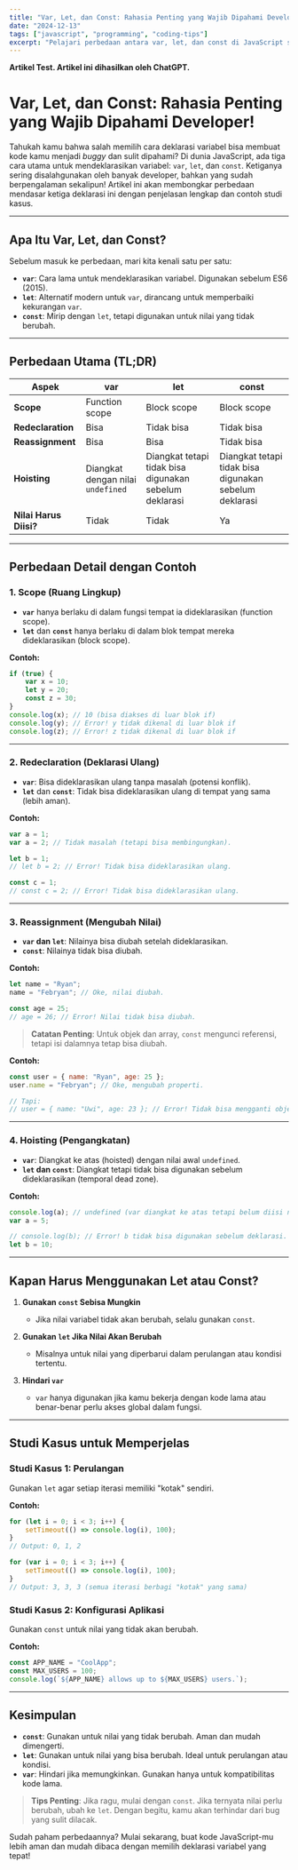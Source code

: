 ```yaml
---
title: "Var, Let, dan Const: Rahasia Penting yang Wajib Dipahami Developer!"
date: "2024-12-13"
tags: ["javascript", "programming", "coding-tips"]
excerpt: "Pelajari perbedaan antara var, let, dan const di JavaScript serta kenapa kamu harus mulai menggunakan `let` dan `const` untuk kode yang lebih aman dan modern!"
---
```


**Artikel Test. Artikel ini dihasilkan oleh ChatGPT.**

# Var, Let, dan Const: Rahasia Penting yang Wajib Dipahami Developer!

Tahukah kamu bahwa salah memilih cara deklarasi variabel bisa membuat kode kamu menjadi *buggy* dan sulit dipahami? Di dunia JavaScript, ada tiga cara utama untuk mendeklarasikan variabel: `var`, `let`, dan `const`. Ketiganya sering disalahgunakan oleh banyak developer, bahkan yang sudah berpengalaman sekalipun! Artikel ini akan membongkar perbedaan mendasar ketiga deklarasi ini dengan penjelasan lengkap dan contoh studi kasus.

---

## Apa Itu Var, Let, dan Const?

Sebelum masuk ke perbedaan, mari kita kenali satu per satu:

- **`var`**: Cara lama untuk mendeklarasikan variabel. Digunakan sebelum ES6 (2015).
- **`let`**: Alternatif modern untuk `var`, dirancang untuk memperbaiki kekurangan `var`.
- **`const`**: Mirip dengan `let`, tetapi digunakan untuk nilai yang tidak berubah.

---

## Perbedaan Utama (TL;DR)

| **Aspek**           | **var**                           | **let**                          | **const**                          |
|---------------------|-----------------------------------|-----------------------------------|------------------------------------|
| **Scope**           | Function scope                   | Block scope                      | Block scope                       |
| **Redeclaration**   | Bisa                             | Tidak bisa                       | Tidak bisa                        |
| **Reassignment**    | Bisa                             | Bisa                             | Tidak bisa                        |
| **Hoisting**        | Diangkat dengan nilai `undefined` | Diangkat tetapi tidak bisa digunakan sebelum deklarasi | Diangkat tetapi tidak bisa digunakan sebelum deklarasi |
| **Nilai Harus Diisi?** | Tidak                           | Tidak                            | Ya                                |

---

## Perbedaan Detail dengan Contoh

### 1. Scope (Ruang Lingkup)

- **`var`** hanya berlaku di dalam fungsi tempat ia dideklarasikan (function scope).
- **`let`** dan **`const`** hanya berlaku di dalam blok tempat mereka dideklarasikan (block scope).

**Contoh:**
```javascript showLineNumbers
if (true) {
    var x = 10;
    let y = 20;
    const z = 30;
}
console.log(x); // 10 (bisa diakses di luar blok if)
console.log(y); // Error! y tidak dikenal di luar blok if
console.log(z); // Error! z tidak dikenal di luar blok if
```

---

### 2. Redeclaration (Deklarasi Ulang)

- **`var`**: Bisa dideklarasikan ulang tanpa masalah (potensi konflik).
- **`let`** dan **`const`**: Tidak bisa dideklarasikan ulang di tempat yang sama (lebih aman).

**Contoh:**
```javascript
var a = 1;
var a = 2; // Tidak masalah (tetapi bisa membingungkan).

let b = 1;
// let b = 2; // Error! Tidak bisa dideklarasikan ulang.

const c = 1;
// const c = 2; // Error! Tidak bisa dideklarasikan ulang.
```

---

### 3. Reassignment (Mengubah Nilai)

- **`var` dan `let`**: Nilainya bisa diubah setelah dideklarasikan.
- **`const`**: Nilainya tidak bisa diubah.

**Contoh:**
```javascript
let name = "Ryan";
name = "Febryan"; // Oke, nilai diubah.

const age = 25;
// age = 26; // Error! Nilai tidak bisa diubah.
```

> **Catatan Penting**: Untuk objek dan array, `const` mengunci referensi, tetapi isi dalamnya tetap bisa diubah.

**Contoh:**
```javascript
const user = { name: "Ryan", age: 25 };
user.name = "Febryan"; // Oke, mengubah properti.

// Tapi:
// user = { name: "Uwi", age: 23 }; // Error! Tidak bisa mengganti objek.
```

---

### 4. Hoisting (Pengangkatan)

- **`var`**: Diangkat ke atas (hoisted) dengan nilai awal `undefined`.
- **`let` dan `const`**: Diangkat tetapi tidak bisa digunakan sebelum dideklarasikan (temporal dead zone).

**Contoh:**
```javascript
console.log(a); // undefined (var diangkat ke atas tetapi belum diisi nilai)
var a = 5;

// console.log(b); // Error! b tidak bisa digunakan sebelum deklarasi.
let b = 10;
```

---

## Kapan Harus Menggunakan Let atau Const?

1. **Gunakan `const` Sebisa Mungkin**
   - Jika nilai variabel tidak akan berubah, selalu gunakan `const`.

2. **Gunakan `let` Jika Nilai Akan Berubah**
   - Misalnya untuk nilai yang diperbarui dalam perulangan atau kondisi tertentu.

3. **Hindari `var`**
   - `var` hanya digunakan jika kamu bekerja dengan kode lama atau benar-benar perlu akses global dalam fungsi.

---

## Studi Kasus untuk Memperjelas

### Studi Kasus 1: Perulangan
Gunakan `let` agar setiap iterasi memiliki "kotak" sendiri.

**Contoh:**
```javascript
for (let i = 0; i < 3; i++) {
    setTimeout(() => console.log(i), 100);
}
// Output: 0, 1, 2

for (var i = 0; i < 3; i++) {
    setTimeout(() => console.log(i), 100);
}
// Output: 3, 3, 3 (semua iterasi berbagi "kotak" yang sama)
```

### Studi Kasus 2: Konfigurasi Aplikasi
Gunakan `const` untuk nilai yang tidak akan berubah.

**Contoh:**
```javascript
const APP_NAME = "CoolApp";
const MAX_USERS = 100;
console.log(`${APP_NAME} allows up to ${MAX_USERS} users.`);
```

---

## Kesimpulan

- **`const`**: Gunakan untuk nilai yang tidak berubah. Aman dan mudah dimengerti.
- **`let`**: Gunakan untuk nilai yang bisa berubah. Ideal untuk perulangan atau kondisi.
- **`var`**: Hindari jika memungkinkan. Gunakan hanya untuk kompatibilitas kode lama.

> **Tips Penting**: Jika ragu, mulai dengan `const`. Jika ternyata nilai perlu berubah, ubah ke `let`. Dengan begitu, kamu akan terhindar dari bug yang sulit dilacak.

Sudah paham perbedaannya? Mulai sekarang, buat kode JavaScript-mu lebih aman dan mudah dibaca dengan memilih deklarasi variabel yang tepat!


